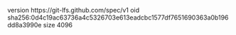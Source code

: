 version https://git-lfs.github.com/spec/v1
oid sha256:0d4c19ac63736a4c5326703e613eadcbc1577df7651690363a0b196dd8a3990e
size 4096
